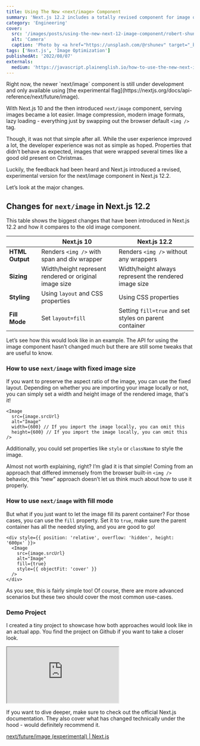```yaml
---
title: Using The New <next/image> Component
summary: 'Next.js 12.2 includes a totally revised component for image optimization. Let’s see what has changed.'
category: 'Engineering'
cover:
  src: '/images/posts/using-the-new-next-12-image-component/robert-shunev-mS1nlYbq1kA-unsplash.jpg'
  alt: 'Camera'
  caption: 'Photo by <a href="https://unsplash.com/@rshunev" target="_blank" rel="noopener noreferrer">Robert Shunev</a> on Unsplash'
tags: ['Next.js', 'Image Optimization']
publishedAt: '2022/08/07'
externals:
  medium: 'https://javascript.plainenglish.io/how-to-use-the-new-next-image-component-1f35379ee1'
---
```


<Callout>
  Right now, the newer `next/image` component is still under development and
  only available using [the experimental
  flag](https://nextjs.org/docs/api-reference/next/future/image).
</Callout>

With Next.js 10 and the then introduced `next/image` component, serving images became a lot easier. Image compression, modern image formats, lazy loading - everything just by swapping out the browser default `<img />` tag.

Though, it was not that simple after all. While the user experience improved a lot, the developer experience was not as simple as hoped. Properties that didn’t behave as expected, images that were wrapped several times like a good old present on Christmas.

Luckily, the feedback had been heard and Next.js introduced a revised, experimental version for the next/image component in Next.js 12.2.

Let’s look at the major changes.

## Changes for `next/image` in Next.js 12.2

This table shows the biggest changes that have been introduced in Next.js 12.2 and how it compares to the old image component.

|                 | Next.js 10                                             | Next.js 12.2                                           |
| --------------- | ------------------------------------------------------ | ------------------------------------------------------ |
| **HTML Output** | Renders `<img />` with span and div wrapper            | Renders `<img />` without any wrappers                 |
| **Sizing**      | Width/height represent rendered or original image size | Width/height always represent the rendered image size  |
| **Styling**     | Using `layout` and CSS properties                      | Using CSS properties                                   |
| **Fill Mode**   | Set `layout=fill`                                      | Setting `fill=true` and set styles on parent container |

Let’s see how this would look like in an example. The API for using the image component hasn’t changed much but there are still some tweaks that are useful to know.

### How to use `next/image` with fixed image size

If you want to preserve the aspect ratio of the image, you can use the fixed layout. Depending on whether you are importing your image locally or not, you can simply set a width and height image of the rendered image, that's it!

```tsx
<Image
  src={image.srcUrl}
  alt="Image"
  width={600} // If you import the image locally, you can omit this
  height={600} // If you import the image locally, you can omit this
/>
```

Additionally, you could set properties like `style` or `className` to style the image.

Almost not worth explaining, right? I’m glad it is that simple! Coming from an approach that differed immensely from the browser built-in `<img />` behavior, this “new” approach doesn’t let us think much about how to use it properly.

### How to use `next/image` with fill mode

But what if you just want to let the image fill its parent container? For those cases, you can use the `fill` property. Set it to `true`, make sure the parent container has all the needed styling, and you are good to go!

```tsx
<div style={{ position: 'relative', overflow: 'hidden', height: '600px' }}>
  <Image
    src={image.srcUrl}
    alt="Image"
    fill={true}
    style={{ objectFit: 'cover' }}
  />
</div>
```

As you see, this is fairly simple too! Of course, there are more advanced scenarios but these two should cover the most common use-cases.

### Demo Project

I created a tiny project to showcase how both approaches would look like in an actual app. You find the project on Github if you want to take a closer look.

<iframe
  src="https://codesandbox.io/embed/next-12-image-component-demo-623m7n?autoresize=1&fontsize=14&hidenavigation=1&module=%2Fsrc%2Fpages%2Findex.tsx&theme=dark&view=preview"
  style={{
    width: '100%',
    height: '500px',
    border: '0',
    borderRadius: '4px',
    overflow: 'hidden',
    marginTop: '2rem',
    marginBottom: '2rem',
  }}
  title="next-12-image-component-demo"
  allow="accelerometer; ambient-light-sensor; camera; encrypted-media; geolocation; gyroscope; hid; microphone; midi; payment; usb; vr; xr-spatial-tracking"
  sandbox="allow-forms allow-modals allow-popups allow-presentation allow-same-origin allow-scripts"
></iframe>

If you want to dive deeper, make sure to check out the official Next.js documentation. They also cover what has changed technically under the hood - would definitely recommend it.

[next/future/image (experimental) | Next.js](https://nextjs.org/docs/api-reference/next/future/image)
